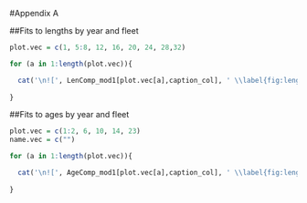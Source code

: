 #Appendix A

##Fits to lengths by year and fleet

```r

plot.vec = c(1, 5:8, 12, 16, 20, 24, 28,32)

for (a in 1:length(plot.vec)){

  cat('\n![', LenComp_mod1[plot.vec[a],caption_col], ' \\label{fig:length_fits}](', LenComp_mod1[plot.vec[a], path_col], ')\n', sep='')
  
}

```

##Fits to ages by year and fleet

```r

plot.vec = c(1:2, 6, 10, 14, 23)
name.vec = c("")

for (a in 1:length(plot.vec)){

  cat('\n![', AgeComp_mod1[plot.vec[a],caption_col], ' \\label{fig:length_fits}](', AgeComp_mod1[plot.vec[a], path_col], ')\n', sep='')
  
}

```

